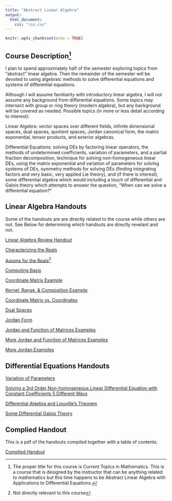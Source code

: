 ```yaml
---
title: "Abstract Linear Algebra"
output:
  html_document:
    css: "css.css"
---
```


```r
knitr::opts_chunk$set(echo = TRUE)
```

## Course Description^[The proper title for this course is Current Topics in Mathematics. This is a course that is designed by the instructor that can be anything related to mathematics but this time happens to be Abstract Linear Algebra with Applications to Differential Equations.]

I plan to spend approximately half of the semester exploring topics from "abstract" linear algebra. Then the remainder of the semester will be devoted to using algebraic methods to solve differential equations and systems of differential equations. 

Although I will assume familiarity with introductory linear algebra, I will not assume any background from differential equations. Some topics may intersect with group or ring theory (modern algebra), but any background will be covered as needed. Possible topics (in more or less detail according to interest):

Linear Algebra: vector spaces over different fields, infinite dimensional spaces, dual spaces, quotient spaces, Jordan canonical form, the matrix exponential, tensor products, and exterior algebras.

Differential Equations: solving DEs by factoring linear operators, the methods of undetermined coefficients, variation of parameters, and a partial fraction decomposition, technique for solving non-homogeneous linear DEs, using the matrix exponential and variation of parameters for solving systems of DEs, symmetry methods for solving DEs (finding integrating factors and very basic, very applied Lie theory), and (if there is interest), some differential algebra which would including a touch of differential and Galois theory which attempts to answer the question, "When can we solve a differential equation?"

## Linear Algebra Handouts

Some of the handouts are are directly related to the course while others are not. See Below for determining which handouts are directly revelant and not. 

[Linear Algebra Review Handout](https://billcookmath.com/courses/math5230-fall2016/math5230-RREF.pdf)

[Characterizing the Reals](https://billcookmath.com/courses/math4010-spring2018/math4010-spring2018-characterizing_reals.pdf)

[Axioms for the Reals](https://billcookmath.com/courses/math3220-spring2019/math3220-spring2019-real_axioms.pdf)^[Not directly relevant to this course]

[Computing Basis](https://billcookmath.com/courses/math5230-fall2016/math2240-fall2012-bases.pdf)

[Coordinate Matrix Example](https://billcookmath.com/courses/math5230-fall2016/math5230-fall2016-coordinate_matrix.pdf)

[Kernel, Range, & Composition Example](https://billcookmath.com/courses/math5230-fall2016/math5230-fall2016-Kernel_Range_Composition.pdf)

[Coordinate Matrix vs. Coordinates](https://billcookmath.com/courses/math5230-fall2016/math5230-fall2016-coordinate_transform.pdf)

[Dual Spaces](https://billcookmath.com/courses/math4010-spring2022/math4010-spring2022-dual.pdf)

[Jordan Form](https://billcookmath.com/courses/math4010-spring2022/math4010-spring2022-Jordan.pdf)

[Jordan and Function of Matrices Examples](https://billcookmath.com/courses/math4010-spring2022/math4010-spring2022-Jordan_examples.pdf)

[More Jordan and Function of Matrices Examples](https://billcookmath.com/courses/math3510-spring2013/math3510-exp_sqrt_examples.pdf)

[More Jordan Examples](https://billcookmath.com/courses/math3510-spring2013/math3510-spring2013-Jordan_form.pdf)


## Differential Equations Handouts

[Variation of Parameters](https://billcookmath.com/courses/math4010-spring2022/math4010-spring2022-variation.pdf)

[Solving a 3rd Order Non-homogeneous Linear Differential Equation with Constant Coefficients 5 Different Ways](https://billcookmath.com/courses/math4010-spring2022/math4010-spring2022-nonhomDE.pdf)

[Differential Algebra and Liouville's Theorem](https://billcookmath.com/courses/math4010-spring2016/math4010-spring2016-differential_algebra.pdf)

[Some Differential Galois Theory](https://billcookmath.com/courses/math4010-spring2016/math4010-spring2016-differential_galois_theory.pdf)

## Complied Handout

This is a pdf of the handouts compiled together with a table of contents.

[Complied Handout](https://mathr.math.appstate.edu/s/58f8b329c273f42461355/files/Website/AlexPettis/Abstract_Linear_Algebra_with_Application_to_Differential_Equations_Final.pdf)



